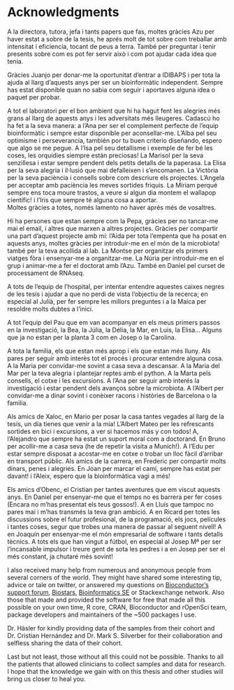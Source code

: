 # Acknowledgments

\ChapFrame

A la directora, tutora, jefa i tants papers que fas, moltes gràcies Azu per haver estat a sobre de la tesis, he aprés molt de tot sobre com treballar amb intensitat i eficiencia, tocant de peus a terra. També per preguntar i tenir presents sobre com es pot fer servir això i com pot ajudar cada idea que tenia. 

Gràcies Juanjo per donar-me la oportunitat d'entrar a IDIBAPS i per tota la ajuda al llarg d'aquests anys per ser un bioinformàtic independent. Sempre has estat disponible quan no sabia com seguir i aportaves alguna idea o paquet per probar. 

A tot el laboratori per el bon ambient que hi ha hagut fent les alegries més grans al llarg de aquests anys i les adversitats més lleugeres. 
Cadascú ho ha fet a la seva manera: a l'Ana per ser el complement perfecte de l'equip bioinformàtic i sempre estar disponible per aconsellar-me. 
L'Alba pel seu optimisme i perseverancia, también por tu buen criterio diseñando, espero que algo se me pegue.
A l'Isa pel seu detallisme i exemple de fer bé les coses, les orquidies siempre están preciosas!
La Marisol per la seva senzillesa i estar sempre pendent dels petits detalls de la paperasa. 
La Elisa per la seva alegria i il·lusió que mai defalleixen i s'encomanen.
La Victòria per la seva paciència i consells sobre com descriure els projectes. 
L'Angela per acceptar amb paciència les meves sortides friquis.
La Míriam perqué sempre ens toca moure trastos, a veure si algun dia montem el wallapop científic! i l'Iris que sempre té alguna cosa a aportar.  
Moltes gràcies a totes, només lamento no haver aprés més de vosaltres. 

Hi ha persones que estan sempre com la Pepa, gràcies per no tancar-me mai el email, i altres que marxen a altres projectes. 
Gràcies per compartir una part d'aquest projecte amb mí:
l'Aida per tota l'empenta que ha posat en aquests anys, moltes gràcies per introduir-me en el món de la microbiota! també per la teva acollida al lab. La Montse per organitzar els primers viatges fòra i ensenyar-me a organitzar-me.
La Núria per introduir-me en el grup i animar-me a fer el doctorat amb l'Azu.
També en Daniel pel curset de processament de RNAseq. 

A tots de l'equip de l'hospital, per intentar entendre aquestes caixes negres de les tesis i ajudar a que no perdi de vista l'objectiu de la recerca; en especial al Julià, per fer sempre les millors preguntes i a la Maica per resoldre molts dubtes a l'inici.

A tot l'equip del Pau que em van acompanyar en els meus primers passos en la investigació, la Bea, la Júlia, la Délia, la Mar, en Luis, la Elisa...
Alguns que ja no estan per la planta 3 com en Josep o la Carolina. 

A tota la familia, els que estan més aprop i els que estan més lluny. 
Als pares per seguir amb interès tot el procés i procurar entendre alguna cosa.
A la Maria per convidar-me sovint a casa seva a descansar.
A la Maria del Mar per la teva alegria i plantejar reptes amb el python. 
A la Marta pels consells, el cotxe i les excursions. 
A l'Ana per seguir amb interés la investigació i estar pendent dels avanços sobre la microbiota. 
A l'Albert per convidar-me a dinar sovint i conèixer racons i històries de Barcelona o la familia. 

Als amics de Xaloc, en Mario per posar la casa tantes vegades al llarg de la tesis, un día tienes que venir a la mía!
L'Albert Mateo per les refrescants sortides en bici i excursions, a ver si hacemos más y con todos!
A, l'Alejandro que sempre ha estat un suport moral com a doctorand.
En Bruno per acollir-me a casa seva (he de repetir la visita a Munich!). 
A l'Edu per estar sempre disposat a acostar-me en cotxe o trobar un lloc fàcil d'arribar en transport públic.
Als amics de la carrera, en Frederic per compartir molts dinars, penes i alegries.
En Joan per marcar el camí, sempre has estat per davant! i l'Aleix, espero que la bioinformàtica vagi a més! 

Els amics d'Obenc, el Cristian per tantes aventures que em viscut aquests anys.
En Daniel per ensenyar-me que el temps no es barrera per fer coses (Encara no m'has presentat els teus gossos!). 
A en Lluís que tampoc no pares mai i m'has transmés la teva gran ambició.
A en Ricard per totes les discussions sobre el futur profesional, de la programació, els jocs, películes i tantes coses, segur que trobes una manera de passar al seguent nivell!
A en Joaquín per ensenyar-me el món empresarial de software i tants detalls tècnics. 
A tots els que han vingut a fútbol, en especial al Josep Mª per ser l'incansable impulsor i treure gent de sota les pedres i a en Josep per ser el més constant, ja chutaré més sovint!

I also received  many help from numerous and anonymous people from several corners of the world.
They might have shared some interesting tip, advice or tale on twitter, or answered my questions on [Bioconductor's support forum](https://support.bioconductor.org), [Biostars](https://biostars.org), [Bioinformatics SE](https://bioinformatics.stackexchange.com/) or Stackexchange network. 
Also those that made and provided the software for free that made all this possible on your own time, R core, CRAN, Bioconductor and rOpenSci team, package developers and maintainers of the ~500 packages I use. 

Dr. Häsler for kindly providing data of the samples from their cohort and Dr. Cristian Hernández and Dr. Mark S. Silverber for their collaboration and selfless sharing the data of their cohort.

Last but not least, those without all this could not be possible. 
Thanks to all the patients that allowed clinicians to collect samples and data for research. 
I hope that the knowledge we gain with on this thesis and other studies will bring us closer to heal you. 

